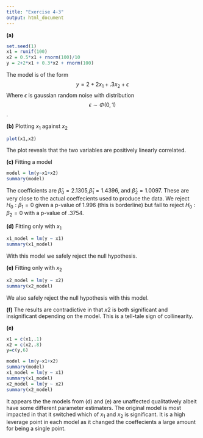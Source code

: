 ```yaml
---
title: "Exercise 4-3"
output: html_document
---
```

**(a)**
```r
set.seed(1)
x1 = runif(100)
x2 = 0.5*x1 + rnorm(100)/10
y = 2+2*x1 + 0.3*x2 + rnorm(100)
```

The model is of the form $$ y = 2+2x_1+.3x_2+\epsilon$$ Where $\epsilon$ is gaussian random noise with distribution $$ \epsilon \sim \Phi(0,1)$$.

**(b)** Plotting $x_1$ against $x_2$
```r
plot(x1,x2)
```

The plot reveals that the two variables are positively linearly correlated.

**(c)** Fitting a model
```r
model = lm(y~x1+x2)
summary(model)
```

The coefficients are $\hat\beta_0 = 2.1305$,$\hat\beta_1 = 1.4396$, and $\hat\beta_2=1.0097$. These are very close to the actual coeffecients used to produce the data. We reject $H_0: \beta_1=0$ given a p-value of 1.996 (this is borderline) but fail to reject $H_0: \beta_2=0$ with a p-value of .3754.

**(d)** Fitting only with $x_1$
```r
x1_model = lm(y ~ x1)
summary(x1_model)
```

With this model we safely reject the null hypothesis.

**(e)** Fitting only with $x_2$
```r
x2_model = lm(y ~ x2)
summary(x2_model)
```

We also safely reject the null hypothesis with this model.

**(f)** The results are contradictive in that $x2$ is both significant and insignificant depending on the model. This is a tell-tale sign of collinearity.

**(e)**
```r
x1 = c(x1,.1)
x2 = c(x2,.8)
y=c(y,6)
```

```r
model = lm(y~x1+x2)
summary(model)
x1_model = lm(y ~ x1)
summary(x1_model)
x2_model = lm(y ~ x2)
summary(x2_model)
```

It appears the the models from (d) and (e) are unaffected qualitatively albeit have some different parameter estimaters. The original model is most impacted in that it switched which of $x_1$ and $x_2$ is significant. It is a high leverage point in each model as it changed the coeffecients a large amount for being a single point.